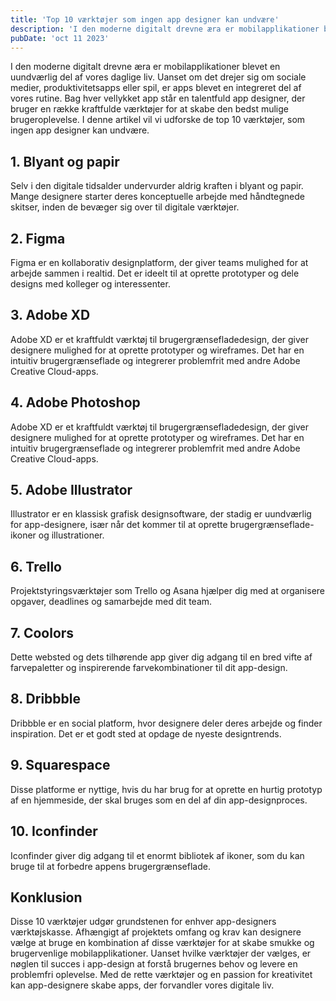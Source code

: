 ```yaml
---
title: 'Top 10 værktøjer som ingen app designer kan undvære'
description: 'I den moderne digitalt drevne æra er mobilapplikationer blevet en uundværlig del af vores daglige liv.'
pubDate: 'oct 11 2023'
---
```


I den moderne digitalt drevne æra er mobilapplikationer blevet en uundværlig del af vores daglige liv. Uanset om det drejer sig om sociale medier, produktivitetsapps eller spil, er apps blevet en integreret del af vores rutine. Bag hver vellykket app står en talentfuld app designer, der bruger en række kraftfulde værktøjer for at skabe den bedst mulige brugeroplevelse. I denne artikel vil vi udforske de top 10 værktøjer, som ingen app designer kan undvære.

## 1. Blyant og papir
Selv i den digitale tidsalder undervurder aldrig kraften i blyant og papir. Mange designere starter deres konceptuelle arbejde med håndtegnede skitser, inden de bevæger sig over til digitale værktøjer.

## 2. Figma
Figma er en kollaborativ designplatform, der giver teams mulighed for at arbejde sammen i realtid. Det er ideelt til at oprette prototyper og dele designs med kolleger og interessenter.

## 3. Adobe XD
Adobe XD er et kraftfuldt værktøj til brugergrænsefladedesign, der giver designere mulighed for at oprette prototyper og wireframes. Det har en intuitiv brugergrænseflade og integrerer problemfrit med andre Adobe Creative Cloud-apps.

## 4. Adobe Photoshop
Adobe XD er et kraftfuldt værktøj til brugergrænsefladedesign, der giver designere mulighed for at oprette prototyper og wireframes. Det har en intuitiv brugergrænseflade og integrerer problemfrit med andre Adobe Creative Cloud-apps.

## 5. Adobe Illustrator
Illustrator er en klassisk grafisk designsoftware, der stadig er uundværlig for app-designere, især når det kommer til at oprette brugergrænseflade-ikoner og illustrationer.

## 6. Trello
Projektstyringsværktøjer som Trello og Asana hjælper dig med at organisere opgaver, deadlines og samarbejde med dit team.

## 7. Coolors
Dette websted og dets tilhørende app giver dig adgang til en bred vifte af farvepaletter og inspirerende farvekombinationer til dit app-design.

## 8. Dribbble
Dribbble er en social platform, hvor designere deler deres arbejde og finder inspiration. Det er et godt sted at opdage de nyeste designtrends.

## 9. Squarespace
Disse platforme er nyttige, hvis du har brug for at oprette en hurtig prototyp af en hjemmeside, der skal bruges som en del af din app-designproces.

## 10. Iconfinder
Iconfinder giver dig adgang til et enormt bibliotek af ikoner, som du kan bruge til at forbedre appens brugergrænseflade.

## Konklusion
Disse 10 værktøjer udgør grundstenen for enhver app-designers værktøjskasse. Afhængigt af projektets omfang og krav kan designere vælge at bruge en kombination af disse værktøjer for at skabe smukke og brugervenlige mobilapplikationer. Uanset hvilke værktøjer der vælges, er nøglen til succes i app-design at forstå brugernes behov og levere en problemfri oplevelse. Med de rette værktøjer og en passion for kreativitet kan app-designere skabe apps, der forvandler vores digitale liv.
